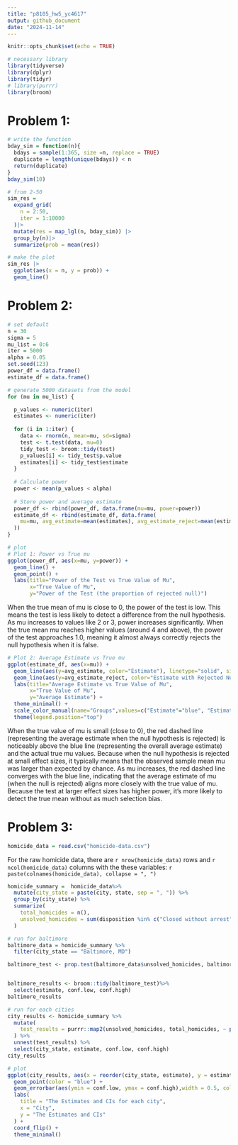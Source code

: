 ```yaml
---
title: "p8105_hw5_yc4617"
output: github_document
date: "2024-11-14"
---
```


```r
knitr::opts_chunk$set(echo = TRUE)
```

```r
# necessary library
library(tidyverse)
library(dplyr)
library(tidyr)
# library(purrr)
library(broom)
```


# Problem 1:
```r
# write the function
bday_sim = function(n){
  bdays = sample(1:365, size =n, replace = TRUE)
  duplicate = length(unique(bdays)) < n
  return(duplicate)
}
bday_sim(10)
```
```r
# from 2-50
sim_res = 
  expand_grid(
    n = 2:50,
    iter = 1:10000
  )|>
  mutate(res = map_lgl(n, bday_sim)) |>
  group_by(n)|>
  summarize(prob = mean(res))

# make the plot
sim_res |>
  ggplot(aes(x = n, y = prob)) +
  geom_line()
```


# Problem 2:
```r
# set default
n = 30 
sigma = 5
mu_list = 0:6
iter = 5000
alpha = 0.05
set.seed(123)
power_df = data.frame()
estimate_df = data.frame()
```

```r
# generate 5000 datasets from the model
for (mu in mu_list) {

  p_values <- numeric(iter)
  estimates <- numeric(iter)
  
  for (i in 1:iter) {
    data <- rnorm(n, mean=mu, sd=sigma)
    test <- t.test(data, mu=0)
    tidy_test <- broom::tidy(test)  
    p_values[i] <- tidy_test$p.value       
    estimates[i] <- tidy_test$estimate    
  }
  
  # Calculate power 
  power <- mean(p_values < alpha)
  
  # Store power and average estimate
  power_df <- rbind(power_df, data.frame(mu=mu, power=power))
  estimate_df <- rbind(estimate_df, data.frame(
    mu=mu, avg_estimate=mean(estimates), avg_estimate_reject=mean(estimates[p_values < alpha])
  ))
}

```

```r
# plot
# Plot 1: Power vs True mu
ggplot(power_df, aes(x=mu, y=power)) +
  geom_line() +
  geom_point() +
  labs(title="Power of the Test vs True Value of Mu",
       x="True Value of Mu",
       y="Power of the Test (the proportion of rejected null)")
```
When the true mean of mu is close to 0, the power of the test is low. This means the test is less likely to detect a difference from the null hypothesis. As mu increases to values like 2 or 3, power increases significantly. When the true mean mu reaches higher values (around 4 and above), the power of the test approaches 1.0, meaning it almost always correctly rejects the null hypothesis when it is false. 

```r
# Plot 2: Average Estimate vs True mu
ggplot(estimate_df, aes(x=mu)) +
  geom_line(aes(y=avg_estimate, color="Estimate"), linetype="solid", size=1) +
  geom_line(aes(y=avg_estimate_reject, color="Estimate with Rejected Null"), linetype="dashed", size=1) +
  labs(title="Average Estimate vs True Value of Mu",
       x="True Value of Mu",
       y="Average Estimate") +
  theme_minimal() +
  scale_color_manual(name="Groups",values=c("Estimate"="blue", "Estimate with Rejected Null"="red")) +
  theme(legend.position="top")
```
When the true value of mu is small (close to 0), the red dashed line (representing the average estimate when the null hypothesis is rejected) is noticeably above the blue line (representing the overall average estimate) and the actual true mu values. Because when the null hypothesis is rejected at small effect sizes, it typically means that the observed sample mean mu was larger than expected by chance. As mu increases, the red dashed line converges with the blue line, indicating that the average estimate of mu (when the null is rejected) aligns more closely with the true value of mu. Because the test at larger effect sizes has higher power, it's more likely to detect the true mean without as much selection bias.


# Problem 3:
```r
homicide_data = read.csv("homicide-data.csv")
```
For the raw homicide data, there are `r nrow(homicide_data)` rows and `r ncol(homicide_data)` columns with the these variables: `r paste(colnames(homicide_data), collapse = ", ")`

```r
homicide_summary =  homicide_data%>%
  mutate(city_state = paste(city, state, sep = ", ")) %>%
  group_by(city_state) %>%
  summarize(
    total_homicides = n(),
    unsolved_homicides = sum(disposition %in% c("Closed without arrest", "Open/No arrest"))
  )
```

```r
# run for baltimore
baltimore_data = homicide_summary %>%
  filter(city_state == "Baltimore, MD")

baltimore_test <- prop.test(baltimore_data$unsolved_homicides, baltimore_data$total_homicides)


baltimore_results <- broom::tidy(baltimore_test)%>%
  select(estimate, conf.low, conf.high)
baltimore_results
```
```r
# run for each cities
city_results <- homicide_summary %>%
  mutate(
    test_results = purrr::map2(unsolved_homicides, total_homicides, ~ prop.test(.x, .y) %>% tidy())
  ) %>%
  unnest(test_results) %>%
  select(city_state, estimate, conf.low, conf.high)
city_results
```
```r
# plot
ggplot(city_results, aes(x = reorder(city_state, estimate), y = estimate)) +
  geom_point(color = "blue") +
  geom_errorbar(aes(ymin = conf.low, ymax = conf.high),width = 0.5, color = "red") +
  labs(
    title = "The Estimates and CIs for each city",
    x = "City",
    y = "The Estimates and CIs"
  ) +
  coord_flip() +
  theme_minimal()
```














